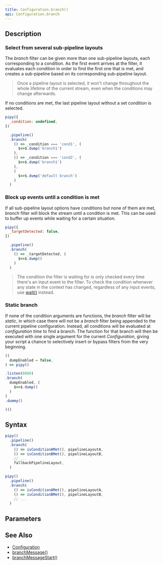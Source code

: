 ```yaml
---
title: Configuration.branch()
api: Configuration.branch
---
```


## Description

<Summary/>

<FilterDiagram
  name="branch"
  input="Event"
  output="Event"
  subInput="Event"
  subOutput="Event"
  subType="demux"
/>

### Select from several sub-pipeline layouts

The _branch_ filter can be given more than one sub-pipeline layouts, each corresponding to a condition. As the first event arrives at the filter, it evaluates each condition in order to find the first one that is met, and creates a sub-pipeline based on its corresponding sub-pipeline layout.

> Once a pipeline layout is selected, it won't change throughout the whole lifetime of the current stream, even when the conditions may change afterwards.

If no conditions are met, the last pipeline layout without a set condition is selected.

``` js
pipy({
  _condition: undefined,
})

  .pipeline()
  .branch(
    () => _condition === 'cond1', (
      $=>$.dump('branch1')
    ),
    () => _condition === 'cond2', (
      $=>$.dump('branch1')
    ),
    (
      $=>$.dump('default branch')
    )
  )
```

### Block up events until a condition is met

If all sub-pipeline layout options have conditions but none of them are met, _branch_ filter will block the stream until a condition is met. This can be used to buffer up events while waiting for a certain situation.

``` js
pipy({
  _targetDetected: false,
})

  .pipeline()
  .branch(
    () => _targetDetected, (
      $=>$.dump()
    )
  )
```

> The condition the filter is waiting for is only checked every time there's an input event to the filter. To check the condition whenever any state in the context has changed, regardless of any input events, use [wait()](/reference/api/Configuration/wait) instead.

### Static branch

If none of the condition arguments are functions, the _branch_ filter will be *static*, in which case there will not be a _branch_ filter being appended to the current pipeline configuration. Instead, all conditions will be evaluated at _configuration time_ to find a branch. The function for that branch will then be executed with one single argument for the current _Configuration_, giving your script a chance to selectively insert or bypass filters from the very beginning.

``` js
((
  dumpEnabled = false,
) => pipy()

.listen(8080)
.branch(
  dumpEnabled, (
    $=>$.dump()
  )
)
.dummy()

)()
```

## Syntax

``` js
pipy()
  .pipeline()
  .branch(
    () => isConditionAMet(), pipelineLayoutA,
    () => isConditionBMet(), pipelineLayoutB,
    // ...
    fallbackPipelineLayout,
  )

pipy()
  .pipeline()
  .branch(
    () => isConditionAMet(), pipelineLayoutA,
    () => isConditionBMet(), pipelineLayoutB,
    // ...
  )
```

## Parameters

<Parameters/>

## See Also

* [Configuration](/reference/api/Configuration)
* [branchMessage()](/reference/api/Configuration/branchMessage)
* [branchMessageStart()](/reference/api/Configuration/branchMessageStart)

